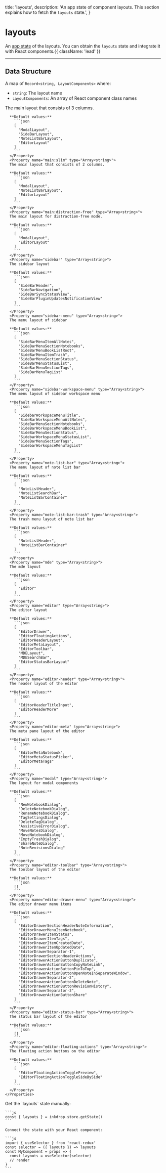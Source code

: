   title: 'layouts',
  description: 'An app state of component layouts. This section explains how to fetch the `layouts` state.',
}

# layouts

An [app state](/guides/flux-architecture) of the layouts.
You can obtain the `layouts` state and integrate it with React components.{{ className: 'lead' }}


---

## Data Structure
A map of `Record<string, LayoutComponents>` where:

- `string`: The layout name
- `LayoutComponents`: An array of React component class names

<Row>
  <Col>
    <Properties>
      <Property name="main:full" type="Array<string>">
      The main layout that consists of 3 columns.

      **Default values:**
        ```json
        [
          "ModalLayout",
          "SideBarLayout",
          "NoteListBarLayout",
          "EditorLayout"
        ]
        ```
      </Property>
      <Property name="main:slim" type="Array<string>">
      The main layout that consists of 2 columns.

      **Default values:**
        ```json
        [
          "ModalLayout",
          "NoteListBarLayout",
          "EditorLayout"
        ]
        ```
      </Property>
      <Property name="main:distraction-free" type="Array<string>">
      The main layout for distraction-free mode.

      **Default values:**
        ```json
        [
          "ModalLayout",
          "EditorLayout"
        ]
        ```
      </Property>
      <Property name="sidebar" type="Array<string>">
      The sidebar layout

      **Default values:**
        ```json
        [
          "SideBarHeader",
          "SideBarNavigation",
          "SideBarSyncStatusView",
          "SideBarPluginUpdatesNotificationView"
        ]
        ```
      </Property>
      <Property name="sidebar-menu" type="Array<string>">
      The menu layout of sidebar

      **Default values:**
        ```json
        [
          "SideBarMenuItemAllNotes",
          "SideBarMenuSectionNotebooks",
          "SideBarMenuBookListRoot",
          "SideBarMenuItemTrash",
          "SideBarMenuSectionStatus",
          "SideBarMenuStatusList",
          "SideBarMenuSectionTags",
          "SideBarMenuTagList"
        ]
        ```
      </Property>
      <Property name="sidebar-workspace-menu" type="Array<string>">
      The menu layout of sidebar workspace menu

      **Default values:**
        ```json
        [
          "SidebarWorkspaceMenuTitle",
          "SideBarWorkspaceMenuAllNotes",
          "SideBarMenuSectionNotebooks",
          "SideBarWorkspaceMenuBookList",
          "SideBarMenuSectionStatus",
          "SidebarWorkspaceMenuStatusList",
          "SideBarMenuSectionTags",
          "SidebarWorkspaceMenuTagList"
        ]
        ```
      </Property>
      <Property name="note-list-bar" type="Array<string>">
      The menu layout of note list bar

      **Default values:**
        ```json
        [
          "NoteListHeader",
          "NoteListSearchBar",
          "NoteListBarContainer"
        ]
        ```
      </Property>
      <Property name="note-list-bar:trash" type="Array<string>">
      The trash menu layout of note list bar

      **Default values:**
        ```json
        [
          "NoteListHeader",
          "NoteListBarContainer"
        ]
        ```
      </Property>
      <Property name="mde" type="Array<string>">
      The mde layout

      **Default values:**
        ```json
        [
          "Editor"
        ]
        ```
      </Property>
      <Property name="editor" type="Array<string>">
      The editor layout

      **Default values:**
        ```json
        [
          "EditorDrawer",
          "EditorFloatingActions",
          "EditorHeaderLayout",
          "EditorMetaLayout",
          "EditorToolbar",
          "MDELayout",
          "MDESearchBar",
          "EditorStatusBarLayout"
        ]
        ```
      </Property>
      <Property name="editor-header" type="Array<string>">
      The header layout of the editor

      **Default values:**
        ```json
        [
          "EditorHeaderTitleInput",
          "EditorHeaderMore"
        ]
        ```
      </Property>
      <Property name="editor-meta" type="Array<string>">
      The meta pane layout of the editor

      **Default values:**
        ```json
        [
          "EditorMetaNotebook",
          "EditorMetaStatusPicker",
          "EditorMetaTags"
        ]
        ```
      </Property>
      <Property name="modal" type="Array<string>">
      The layout for modal components

      **Default values:**
        ```json
        [
          "NewNotebookDialog",
          "DeleteNotebookDialog",
          "RenameNotebookDialog",
          "TagSettingsDialog",
          "DeleteTagDialog",
          "AssistiveErrorDialog",
          "MoveNotesDialog",
          "MoveNotebookDialog",
          "EmptyTrashDialog",
          "ShareNoteDialog",
          "NoteRevisionsDialog"
        ]
        ```
      </Property>
      <Property name="editor-toolbar" type="Array<string>">
      The toolbar layout of the editor

      **Default values:**
        ```json
        []
        ```
      </Property>
      <Property name="editor-drawer-menu" type="Array<string>">
      The editor drawer menu items

      **Default values:**
        ```json
        [
          "EditorDrawerSectionHeaderNoteInformation",
          "EditorDrawerMenuItemNotebook",
          "EditorDrawerItemStatus",
          "EditorDrawerItemTags",
          "EditorDrawerItemCreatedDate",
          "EditorDrawerItemUpdatedDate",
          "EditorDrawerSeparator-1",
          "EditorDrawerSectionHeaderActions",
          "EditorDrawerActionButtonDuplicate",
          "EditorDrawerActionButtonCopyNoteLink",
          "EditorDrawerActionButtonPinToTop",
          "EditorDrawerActionButtonOpenNoteInSeparateWindow",
          "EditorDrawerSeparator-2",
          "EditorDrawerActionButtonDeleteNote",
          "EditorDrawerActionButtonRevisionHistory",
          "EditorDrawerSeparator-3",
          "EditorDrawerActionButtonShare"
        ]
        ```
      </Property>
      <Property name="editor-status-bar" type="Array<string>">
      The status bar layout of the editor

      **Default values:**
        ```json
        []
        ```
      </Property>
      <Property name="editor-floating-actions" type="Array<string>">
      The floating action buttons on the editor

      **Default values:**
        ```json
        [
          "EditorFloatingActionTogglePreview",
          "EditorFloatingActionToggleSideBySide"
        ]
        ```
      </Property>
    </Properties>
  </Col>
  <Col sticky>
    Get the `layouts` state manually:

    ```js
    const { layouts } = inkdrop.store.getState()
    ```

    Connect the state with your React component:

    ```js
    import { useSelector } from 'react-redux'
    const selector = ({ layouts }) => layouts
    const MyComponent = props => {
      const layouts = useSelector(selector)
      // render
    }
    ```
  </Col>
</Row>

